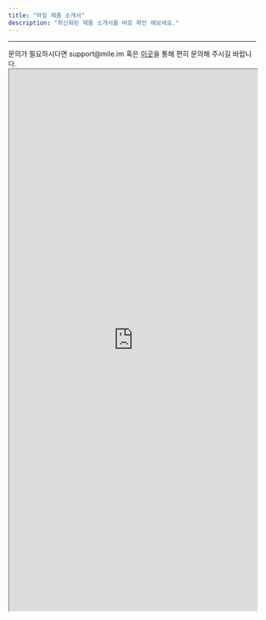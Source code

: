 ```yaml
---
title: "마일 제품 소개서"
description: "최신화된 제품 소개서를 바로 확인 해보세요."
---
```


---

<Note>
    문의가 필요하시다면 support@mile.im 혹은 <a href="https://mile.channel.io/home">이곳</a>을 통해 편히 문의해 주시길 바랍니다.
</Note>
<br />
<iframe
    src="https://tally.so/embed/3qGP6g?alignLeft=1&hideTitle=1&transparentBackground=1&dynamicHeight=1"
    width="100%"
    height="1100"
></iframe>
